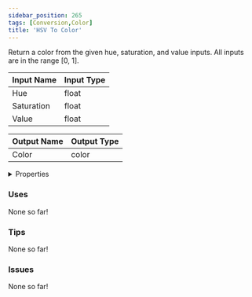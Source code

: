 ```yaml
---
sidebar_position: 265
tags: [Conversion,Color]
title: 'HSV To Color'
---
```


Return a color from the given hue, saturation, and value inputs. All inputs are in the range [0, 1].




<EsbSvg />

| Input Name | Input Type |
|-----------|-----------|
| Hue | float |
| Saturation | float |
| Value | float |

| Output Name | Output Type |
|-----------|-----------|
| Color | color |


<details>
  <summary>Properties</summary>
  <div>
    <div>
    <table>
      <thead>
        <tr>
          <th>Is beta required?</th>
          <th>❌</th>
        </tr>
        <tr>
          <th>Is this chip a trolling risk?</th>
          <th>❌</th>
        </tr>
        <tr>
          <th>Is this chip a role assignment risk?</th>
          <th>❌</th>
        </tr>
        <tr>
          <th>Chip UUID</th>
          <th>2e8d2d58-a73d-407a-9892-6cac4cb9ce9a</th>
        </tr>
      </thead>
    </table>
    </div>
  </div>
</details>

### Uses

None so far!

### Tips

None so far!

### Issues

None so far!